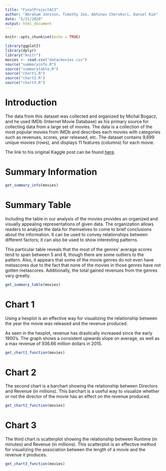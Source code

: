 ```yaml
---
title: "FinalProjectAC3"
author: "Abraham Jonsson, Timothy Joo, Abhinav Cherukuri, Daniel Kim"
date: "5/21/2020"
output: html_document
---
```


```r
knitr::opts_chunk$set(echo = TRUE)
```

```r
library(ggplot2)
library(dplyr)
library("knitr")
movies <- read.csv("data/movies.csv")
source("summaryinfo.R")
source("summarytable.R")
source("chart1.R")
source("chart2.R")
source("chart3.R")
```

# Introduction

The data from this dataset was collected and organized by Michal Bogacz, and he used IMDb (Internet Movie Database) as his primary source for collecting data from a large set of movies. The data is a collection of the most popular movies from IMDb and describes each movies with categories such as revenues, scores, year released, etc. The dataset contains 9,699 unique movies (rows), and displays 11 features (columns) for each movie.

The link to his original Kaggle post can be found [here](https://www.kaggle.com/michau96/are-
popular-movies-good/data).

# Summary Information
```r
get_summary_info(movies)
```

# Summary Table
Including the table in our analysis of the movies provides an organized and visually appealing representations of given data. The organization allows readers to analyze the data for themselves to come to brief conclusions about the information. It can be used to convey relationships between different factors; it can also be used to show interesting patterns.

This particular table reveals that the most of the genres' average scores tend to span between 5 and 8, though there are some outliers to the pattern. Also, it appears that some of the movie genres do not even have metascores due to the fact that none of the movies in those genres have not gotten metascores. Additionally, the total gained revenues from the genres vary greatly.

```r
get_summary_table(movies)
```

# Chart 1
Using a hexplot is an effective way for visualizing the relationship between the year the movie was released and the revenue produced.

As seen in the hexplot, revenue has drastically increased since the early 1900's. The graph shows a consistent upwards slope on average, as well as a max revenue of 936.66 million dollars in 2015.

```r
get_chart1_function(movies)
```

# Chart 2
The second chart is a barchart showing the relationship between Directors and Revenue (in millions). This barchart is a useful way to visualize whether or not the director of the movie has an effect on the revenue produced.

```r
get_chart2_function(movies)
```

# Chart 3
The third chart is scatterplot showing the relationship between Runtime (in minutes) and Revenue (in millions). This scatterplot is an effective method for visualizing the association between the length of a movie and the revenue it produces.

```r
get_chart3_function(movies)
```